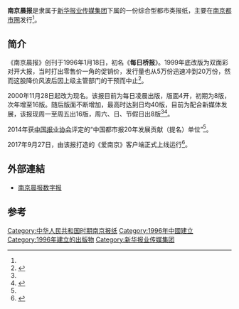 {{Infobox Newspaper
| name                = 南京晨报
| image               = Nanjing Morning Post 20180530.jpg
| caption             = 《南京晨报》2018年5月30日头版
| type                = [[日报|日报]]
| format              = [[小报|小报]]
| owners              = [[新华报业传媒集团|新华报业传媒集团]]
| publisher           = 江苏南京晨报文化传媒有限公司
| editor              = 
| chiefeditor         = 
| assoceditor         = 
| staff               = 
| foundation          = 1996年1月18日
| ceased publication  = 
| political           = 
| language            = [[简体中文|简体中文]]
| price               = 人民币1元
| headquarters        = {{PRC}}[[江苏省|江苏省]][[南京市|南京市]][[建邺区|建邺区]]江东中路369号新华报业传媒广场
| circulation         = 73万份<ref name=jj>{{cite news |url=http://jsnews.jschina.com.cn/zt2017/80th/mtjz/bk/201712/t20171209_1255221.shtml |title=南京晨报 |publisher=中国江苏网 |date=2017-12-09 |accessdate=2018-05-28 |archive-date=2018-12-14 |archive-url=https://web.archive.org/web/20181214070055/http://jsnews.jschina.com.cn/zt2017/80th/mtjz/bk/201712/t20171209_1255221.shtml |dead-url=no }}</ref>
| ISSN                =       
| website             = [http://njcb.xhby.net/ 南京晨报数字报]
|CN=32-0095}}

'''南京晨报'''是隶属于[[新华报业传媒集团|新华报业传媒集团]]下属的一份综合型都市类报纸，主要在[[南京都市圈|南京都市圈]]发行<ref name=jj/>。

==简介==
《南京晨报》创刊于1996年1月18日，初名《'''每日桥报'''》。1999年底改版为双面彩对开大报，当时打出零售价一角的促销价，发行量也从5万份迅速冲到20万份，然而这股降价风波后因上级主管部门的干预而中止<ref name=people>{{cite news|url=http://media.people.com.cn/GB/22114/42328/51744/3616052.html|title=南京报业大战：告别“南京模式”|publisher=人民网|date=2005-08-15|accessdate=2018-05-28|archive-url=https://web.archive.org/web/20181014091514/http://media.people.com.cn/GB/22114/42328/51744/3616052.html|archive-date=2018-10-14|dead-url=yes}}</ref>。

2000年11月28日起改为现名。该报目前为每日凌晨出版，版面4开，初期为8版，次年增至16版。随后版面不断增加，最高时达到日均40版，目前为配合新媒体发展，该报现周一至周五出16版，周六、日、节假日出8版<ref name=jj/><ref>{{Cite web |url=http://js.xhby.net/system/2012/11/15/015220801.shtml |title=溧中:师生人手一份南京晨报争看杨卫泽回信 |accessdate=2012-12-30 |archive-date=2016-03-04 |archive-url=https://web.archive.org/web/20160304130019/http://js.xhby.net/system/2012/11/15/015220801.shtml |dead-url=no }}</ref>。

2014年获[[中国报业协会|中国报业协会]]评定的“中国都市报20年发展贡献（提名）单位”<ref name=jj/>。

2017年9月27日，由该报打造的《爱南京》客户端正式上线运行<ref>{{cite news|url =http://js.xhby.net/system/2017/09/27/030751527.shtml|title =“爱南京”客户端上线！？南京人用“爱南京”生活服务不烦神|publisher =人民网|date =2005-08-15|accessdate =2018-05-28|archive-date =2020-01-27|archive-url =https://web.archive.org/web/20200127032836/http://js.xhby.net/system/2017/09/27/030751527.shtml|dead-url =no}}</ref>。

==外部連結==
*[https://web.archive.org/web/20180525112553/http://njcb.xhby.net/ 南京晨报数字报]

==参考==
{{Reflist}}

[[Category:中华人民共和国时期南京报纸|Category:中华人民共和国时期南京报纸]]
[[Category:1996年中國建立|Category:1996年中國建立]]
[[Category:1996年建立的出版物|Category:1996年建立的出版物]]
[[Category:新华报业传媒集团|Category:新华报业传媒集团]]